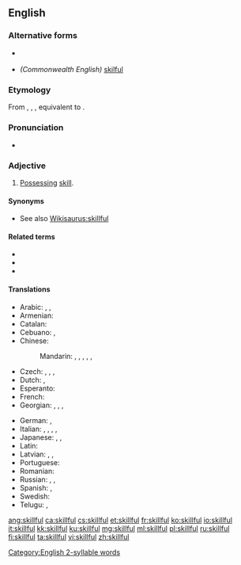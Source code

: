 ==English==

===Alternative forms===
* {{l|en|skilfull}} {{qualifier|obsolete}}
* ''(Commonwealth English)'' [[skilful]]

===Etymology===
From {{etyl|enm|en}} {{m|enm|skilful}}, {{m|enm|skylfull}}, {{m|snm|scelvol}}, equivalent to {{suffix|skill|ful|lang=en|nocat=1}}.

===Pronunciation===
* {{IPA|/skɪl.fəl/|[skɪɫ.fəɫ]|lang=en}}
 [[Category:English 2-syllable words]]

===Adjective===
{{en-adj}}

# [[possess|Possessing]] [[skill]].

====Synonyms====
* See also [[Wikisaurus:skillful]]

====Related terms====
* {{l|en|skill}}
* {{l|en|skilled}}
* {{l|en|skillfully}}

====Translations====
{{trans-top|possessing skill}}
* Arabic: {{t|ar|مَاهِر}}, {{t|ar|حَاذِق}}, {{t+|ar|بَارِع}}
* Armenian: {{t+|hy|ճարտար}}
* Catalan: {{t+|ca|hàbil|m|f}}
* Cebuano: {{t|ceb|maayo}}, {{t|ceb|hanas}}
* Chinese:
*: Mandarin: {{t+|cmn|熟練|sc=Hani}}, {{t+|cmn|熟练|tr=shúliàn|sc=Hani}}, {{t+|cmn|嫻熟|sc=Hani}}, {{t+|cmn|娴熟|tr=xiánshú|sc=Hani}}, {{t+|cmn|擅長|sc=Hani}}, {{t+|cmn|擅长|tr=shàncháng|sc=Hani}}
* Czech: {{t+|cs|dovedný}}, {{t+|cs|obratný}}, {{t|cs|zručný}}, {{t+|cs|šikovný}}
* Dutch: {{t+|nl|bedreven}}, {{t+|nl|vaardig}}
* Esperanto: {{t|eo|lerta}}
* French: {{t+|fr|habile}}
* Georgian: {{t|ka|მოხერხებული}}, {{t|ka|მარჯვე}}, {{t|ka|გაწაფული}}, {{t|ka|ოსტატური}}
{{trans-mid}}
* German: {{t+|de|geschickt}}, {{t+|de|gewandt}}
* Italian: {{t+|it|esperto}}, {{t+|it|destro}}, {{t+|it|provetto}}, {{t+|it|abile}}, {{t+|it|pratico}}
* Japanese: {{t+|ja|上手|tr=じょうず, jōzu}}, {{t+|ja|得意|tr=とくい, tokui}}, {{t+|ja|熟練|tr=じゅくれん, jukuren}}
* Latin: {{t|la|perītus}}
* Latvian: {{t|lv|veikls}}, {{t|lv|izdarīgs}}, {{t|lv|izmanīgs}}
* Portuguese: {{t+|pt|talentoso}}
* Romanian: {{t+|ro|priceput|m}}
* Russian: {{t+|ru|иску́сный}}, {{t+|ru|уме́лый}}, {{qualifier|dexterous}} {{t+|ru|ло́вкий}}
* Spanish: {{t+|es|ducho}}, {{t+|es|hábil}}
* Swedish: {{t+|sv|skicklig}}
* Telugu: {{t|te|ఆరితేరిన|tr=aaritaerina}}, {{t|te|చేయితిరిగిన|tr=chaeyitirigina}}
{{trans-bottom}}

[[ang:skillful]]
[[ca:skillful]]
[[cs:skillful]]
[[et:skillful]]
[[fr:skillful]]
[[ko:skillful]]
[[io:skillful]]
[[it:skillful]]
[[kk:skillful]]
[[ku:skillful]]
[[mg:skillful]]
[[ml:skillful]]
[[pl:skillful]]
[[ru:skillful]]
[[fi:skillful]]
[[ta:skillful]]
[[vi:skillful]]
[[zh:skillful]]